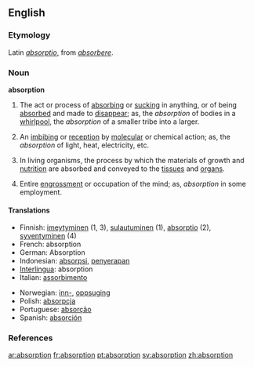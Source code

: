 ==English==

===Etymology===
Latin ''[[absorptio]]'', from ''[[absorbere]]''.

===Noun===
'''absorption'''

# The act or process of [[absorbing]] or [[sucking]] in anything, or of being [[absorbed]] and made to [[disappear]]; as, the ''absorption'' of bodies in a [[whirlpool]], the ''absorption'' of a smaller tribe into a larger.
# {{cattag|chemistry|physics}} An [[imbibing]] or [[reception]] by [[molecular]] or chemical action; as, the ''absorption'' of light, heat, electricity, etc.
# {{physiology}} In living organisms, the process by which the materials of growth and [[nutrition]] are absorbed and conveyed to the [[tissue]]s and [[organ]]s.
# Entire [[engrossment]] or occupation of the mind; as, ''absorption'' in some employment.

====Translations====
{{top}}
*Finnish: [[imeytyminen]] (1, 3), [[sulautuminen]] (1), [[absorptio]] (2), [[syventyminen]] (4)
*French: absorption {{f}}
*German: Absorption {{f}}
*Indonesian: [[absorpsi]], [[serap|penyerapan]]
*[[Interlingua]]: absorption
*Italian: [[assorbimento]] {{m}}
{{mid}}
*Norwegian: [[inn-]], [[oppsuging]]
*Polish: [[absorpcja]] {{f}}
*Portuguese: [[absorção]] {{f}}
*Spanish: [[absorción]] {{f}}
{{bottom}}

===References===
{{R:Century 1911}}
{{R:Webster 1913}}

[[ar:absorption]]
[[fr:absorption]]
[[pt:absorption]]
[[sv:absorption]]
[[zh:absorption]]